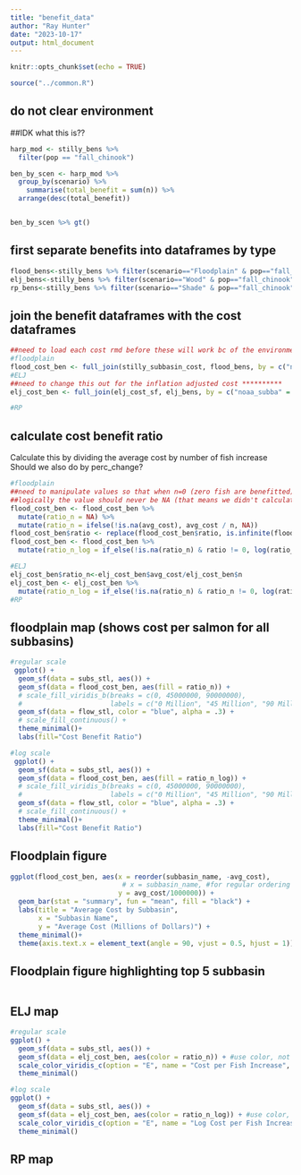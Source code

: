 ```yaml
---
title: "benefit_data"
author: "Ray Hunter"
date: "2023-10-17"
output: html_document
---
```


```r
knitr::opts_chunk$set(echo = TRUE)

source("../common.R")
```
## do not clear environment


##IDK what this is??
```r
harp_mod <- stilly_bens %>% 
  filter(pop == "fall_chinook")

ben_by_scen <- harp_mod %>% 
  group_by(scenario) %>% 
    summarise(total_benefit = sum(n)) %>% 
  arrange(desc(total_benefit))


ben_by_scen %>% gt()
```

## first separate benefits into dataframes by type
```r
flood_bens<-stilly_bens %>% filter(scenario=="Floodplain" & pop=="fall_chinook")
elj_bens<-stilly_bens %>% filter(scenario=="Wood" & pop=="fall_chinook")  
rp_bens<-stilly_bens %>% filter(scenario=="Shade" & pop=="fall_chinook")
```

## join the benefit dataframes with the cost dataframes
```r
##need to load each cost rmd before these will work bc of the environment clearing
#floodplain
flood_cost_ben <- full_join(stilly_subbasin_cost, flood_bens, by = c("noaa_subba" = "subbasin"))
#ELJ
##need to change this out for the inflation adjusted cost **********
elj_cost_ben <- full_join(elj_cost_sf, elj_bens, by = c("noaa_subba" = "subbasin"))

#RP
```

## calculate cost benefit ratio
Calculate this by dividing the average cost by number of fish increase
Should we also do by perc_change?
```r
#floodplain
##need to manipulate values so that when n=0 (zero fish are benefitted) the ratio is 0, also I need the value to be NA when avg_cost is NA
##logically the value should never be NA (that means we didn't calculate a price for a basin with benefits)
flood_cost_ben <- flood_cost_ben %>%
  mutate(ratio_n = NA) %>% 
  mutate(ratio_n = ifelse(!is.na(avg_cost), avg_cost / n, NA))
flood_cost_ben$ratio <- replace(flood_cost_ben$ratio, is.infinite(flood_cost_ben$ratio), 0)
flood_cost_ben <- flood_cost_ben %>%
  mutate(ratio_n_log = if_else(!is.na(ratio_n) & ratio != 0, log(ratio_n), NA_real_))

#ELJ
elj_cost_ben$ratio_n<-elj_cost_ben$avg_cost/elj_cost_ben$n
elj_cost_ben <- elj_cost_ben %>%
  mutate(ratio_n_log = if_else(!is.na(ratio_n) & ratio_n != 0, log(ratio_n), NA_real_))
#RP
```

## floodplain map (shows cost per salmon for all subbasins)
```r
#regular scale
 ggplot() +
  geom_sf(data = subs_stl, aes()) +
  geom_sf(data = flood_cost_ben, aes(fill = ratio_n)) +
  # scale_fill_viridis_b(breaks = c(0, 45000000, 90000000),
  #                      labels = c("0 Million", "45 Million", "90 Million")) +
  geom_sf(data = flow_stl, color = "blue", alpha = .3) +
  # scale_fill_continuous() +
  theme_minimal()+
  labs(fill="Cost Benefit Ratio")

#log scale
 ggplot() +
  geom_sf(data = subs_stl, aes()) +
  geom_sf(data = flood_cost_ben, aes(fill = ratio_n_log)) +
  # scale_fill_viridis_b(breaks = c(0, 45000000, 90000000),
  #                      labels = c("0 Million", "45 Million", "90 Million")) +
  geom_sf(data = flow_stl, color = "blue", alpha = .3) +
  # scale_fill_continuous() +
  theme_minimal()+
  labs(fill="Cost Benefit Ratio")
```
## Floodplain figure
```r
ggplot(flood_cost_ben, aes(x = reorder(subbasin_name, -avg_cost),
                            # x = subbasin_name, #for regular ordering
                           y = avg_cost/1000000)) +
  geom_bar(stat = "summary", fun = "mean", fill = "black") +
  labs(title = "Average Cost by Subbasin",
       x = "Subbasin Name",
       y = "Average Cost (Millions of Dollars)") +
  theme_minimal()+
  theme(axis.text.x = element_text(angle = 90, vjust = 0.5, hjust = 1))
```

## Floodplain figure highlighting top 5 subbasin
```r

```


## ELJ map
```r
#regular scale
ggplot() +
  geom_sf(data = subs_stl, aes()) +
  geom_sf(data = elj_cost_ben, aes(color = ratio_n)) + #use color, not fill bc line
  scale_color_viridis_c(option = "E", name = "Cost per Fish Increase", direction=-1)+
  theme_minimal()

#log scale
ggplot() +
  geom_sf(data = subs_stl, aes()) +
  geom_sf(data = elj_cost_ben, aes(color = ratio_n_log)) + #use color, not fill bc line
  scale_color_viridis_c(option = "E", name = "Log Cost per Fish Increase", direction=-1)+
  theme_minimal()
```

## RP map
```r

```

